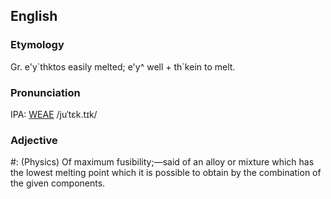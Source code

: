 ==English==
===Etymology===
Gr. e'y`thktos easily melted; e'y^ well + th`kein to melt.

===Pronunciation===
IPA: [[WEAE]] /juˈtɛk.tɪk/

===Adjective===
#:    (Physics) Of maximum fusibility;&mdash;said of an alloy or mixture which  has the lowest melting point which it is possible to obtain  by the combination of the given components.